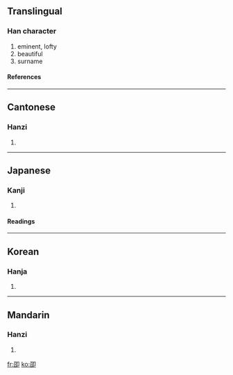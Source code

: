 ==Translingual==
===Han character===
{{Han char|rad=卩|as=05|sn=7|four=1762<sub>0</sub>|canj=尸口尸中 (SRSL)}}
# eminent, lofty
# beautiful
# surname
====References====
{{Han ref|kx=0159.170|dkj=02854|dj=0364.060|hdz=10313.030|uh=5372|ud=21362|bh=CA73|bd=51827}}
----
==Cantonese==
===Hanzi===
{{yue-hanzi|jyut=|y=siu6}}
# {{defn|Cantonese}}
----
==Japanese==
===Kanji===
{{ja-kanji|grade=|rs=卩05}}
# {{defn|Japanese}} 
====Readings====
{{ja-readings|on=[[しょう]] (shō), [[じょう]] (jō)|kun=[[たかい]] (takai)}}
----
==Korean==
===Hanja===
{{ko-hanja|hangeul=소|rv=so|mr=so}}
# {{defn|Korean}}
----
==Mandarin==
===Hanzi===
{{cmn-hanzi|pin=[[quán]] (quan2), [[shào]] (shao4)|wg=ch'üan<sup>2</sup>, shao<sup>4</sup>}}
# {{defn|Mandarin}}

[[fr:卲]]
[[ko:卲]]